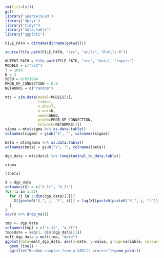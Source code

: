```r
rm(list=ls())
gc()
library('SparseTSCGM')
library('dplyr')
library("tidyr")
library("data.table")
library("ggplot2")
```

```r
FILE_PATH = dirname(dirname(getwd()))

source(file.path(FILE_PATH, "src", "utils", "Rutils.R"))

OUTPUT_PATH = file.path(FILE_PATH, "src", "data", "inputs")
MODELS = c("ar2")
T = 1000
K = 2
SEED = 02021994
PROB_OF_CONNECTION = 0.9
NETWORKS = c("random")
```

```r
mts = sim.data(model=MODELS[1],
               time=1,
               n.obs=T, 
               n.var=K,
               seed=SEED,
               prob0=PROB_OF_CONNECTION,
               network=NETWORKS[1])
sigma = mts$sigma %>% as.data.table()
colnames(sigma) = gsub("V", "", colnames(sigma))

beta = mts$gamma %>% as.data.table()
colnames(beta) = gsub("V", "", colnames(beta))

dgp_data = mts$data1 %>% longitudinal_to_data.table()
```

```r
sigma
```


```r
t(beta)
```

```r
X = dgp_data
colnames(X) = c("X_1t", "X_2t")
for (i in 1:2){
  for (j in 1:dim(dgp_data)[2]){
    X[[paste0("X_", j, "t", i)]] = lag(X[[paste0(paste0("X_", j, "t"))]], n = i)
  }
}
cov(X %>% drop_na())
```



```r
tmp <- dgp_data
colnames(tmp) = c("x_1t", "x_2t")
tmp$date = seq(1, dim(dgp_data)[1])
melt_dgp_data = melt(tmp, "date")
ggplot(data=melt_dgp_data, aes(x=date, y=value, group=variable, colour=variable)) + 
  geom_line() +
  ggtitle("Random samples from a VAR(1) process")+geom_point()
 
```


